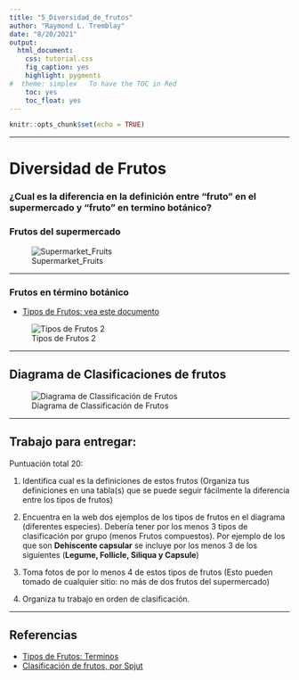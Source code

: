 ```yaml
---
title: "5_Diversidad_de_frutos"
author: "Raymond L. Tremblay"
date: "8/20/2021"
output:
  html_document:
    css: tutorial.css
    fig_caption: yes
    highlight: pygments
#  theme: simplex   To have the TOC in Red
    toc: yes
    toc_float: yes
---
```


```r
knitr::opts_chunk$set(echo = TRUE)
```











*** 

# Diversidad de Frutos

### ¿Cual es la diferencia en la definición entre "fruto" en el supermercado y "fruto" en termino botánico?

### Frutos del supermercado

![Supermarket_Fruits](Graficos/SUPERMARKET_FRUITS.jpg)


***

### Frutos en término botánico

- [Tipos de Frutos: vea este documento](https://lizzieharper.co.uk/2014/04/botanical-terms-for-fruit-types/)

![Tipos de Frutos 2](Graficos/Types of Fruits.png)


***

## Diagrama de Clasificaciones de frutos 

![Diagrama de Classificación de Frutos](Graficos/Calssification of Fruits.png)

***

## Trabajo para entregar:

Puntuación total 20: 

 1. Identifica cual es la definiciones de estos frutos (Organiza tus definiciones en una tabla(s) que se puede seguir fácilmente la diferencia entre los tipos de frutos)
 
 2. Encuentra en la web dos ejemplos de los tipos de frutos en el diagrama (diferentes especies). Debería tener por los menos 3 tipos de clasificación por grupo (menos Frutos compuestos). Por ejemplo de los que son **Dehiscente capsular** se incluye por los menos 3 de los siguientes (**Legume, Follicle, Siliqua y Capsule**)
 
 3. Toma fotos de por lo menos 4 de estos tipos de frutos (Esto pueden tomado de cualquier sitio: no más de dos frutos del supermercado)

 4. Organiza tu trabajo en orden de clasificación.  
 
 

***


## Referencias

 - [Tipos de Frutos: Terminos](https://www.ndsu.edu/pubweb/chiwonlee/plsc211/labmanual/lab12.PDF)
 - [Clasificación de frutos, por Spjut](http://www.worldbotanical.com/fruit_types.htm)
